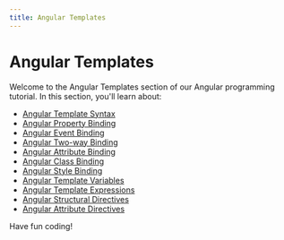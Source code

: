 ```yaml
---
title: Angular Templates
---
```


# Angular Templates

Welcome to the Angular Templates section of our Angular programming tutorial. In this section, you'll learn about:

- [Angular Template Syntax](./0-angular-template-syntax.mdx)
- [Angular Property Binding](./1-angular-property-binding.mdx)
- [Angular Event Binding](./2-angular-event-binding.mdx)
- [Angular Two-way Binding](./3-angular-two-way-binding.mdx)
- [Angular Attribute Binding](./4-angular-attribute-binding.mdx)
- [Angular Class Binding](./5-angular-class-binding.mdx)
- [Angular Style Binding](./6-angular-style-binding.mdx)
- [Angular Template Variables](./7-angular-template-variables.mdx)
- [Angular Template Expressions](./8-angular-template-expressions.mdx)
- [Angular Structural Directives](./9-angular-structural-directives.mdx)
- [Angular Attribute Directives](./10-angular-attribute-directives.mdx)

Have fun coding!